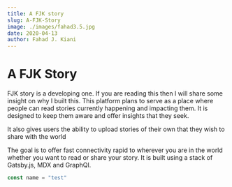 ```yaml
---
title: A FJK story
slug: A-FJK-Story
image: ./images/fahad3.5.jpg
date: 2020-04-13
author: Fahad J. Kiani 
---
```



<h1>A FJK Story</h1>

FJK story is a developing one. If you are reading this then I will share some insight on why I built this. This platform plans to serve as a place where people can read stories currently happening and impacting them. It is designed to keep them aware and offer insights that they seek. 

It also gives users the ability to upload  stories of their own that they wish to share with the world 

The goal is to offer fast connectivity rapid to wherever you are in the world whether you want to read or share your story. It is built using a stack of Gatsby.js, MDX and GraphQl.


<div className="code">

```javascript
const name = "test"
```

</div>

<Counter />